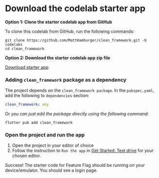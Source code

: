 # Download the codelab starter app

**Option 1: Clone the starter codelab app from GitHub**

To clone this codelab from GitHub, run the following commands:
```
git clone https://github.com/MattHamburger/clean_framework.git -b codelabs
cd clean_framework
```

**Option 2: Download the starter codelab app zip file**

[Download starter app](https://github.com/MattHamburger/clean_framework/raw/codelabs/clean_feature_flag.zip)


### Adding `clean_framework` package as a dependency

The project depends on the `clean_framework package`.
In the `pubspec.yaml`, add the following to `dependencies` section:
```yaml
clean_framework: any
```

Or _you can just add the package directly using the following command:_
```
flutter pub add clean_framework
```

### Open the project and run the app

1. Open the project in your editor of choice
2. Follow the instruction to `Run the app` in [Get Started: Test drive](https://docs.flutter.dev/get-started/test-drive) for your chosen editor.

Success! The starter code for Feature Flag should be running on your device/emulator. You should see a login page.